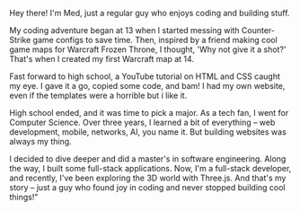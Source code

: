 Hey there! I'm Med, just a regular guy who enjoys coding and building stuff.

My coding adventure began at 13 when I started messing with Counter-Strike game configs to save time. Then, inspired by a friend making cool game maps for Warcraft Frozen Throne, I thought, 'Why not give it a shot?' That's when I created my first Warcraft map at 14.

Fast forward to high school, a YouTube tutorial on HTML and CSS caught my eye. I gave it a go, copied some code, and bam! I had my own website, even if the templates were a horrible but i like it.

High school ended, and it was time to pick a major. As a tech fan, I went for Computer Science. Over three years, I learned a bit of everything – web development, mobile, networks, AI, you name it. But building websites was always my thing.

I decided to dive deeper and did a master's in software engineering. Along the way, I built some full-stack applications. Now, I'm a full-stack developer, and recently, I've been exploring the 3D world with Three.js. And that's my story – just a guy who found joy in coding and never stopped building cool things!"
